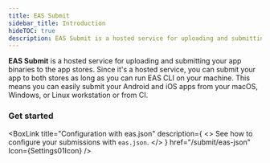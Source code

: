 ```yaml
---
title: EAS Submit
sidebar_title: Introduction
hideTOC: true
description: EAS Submit is a hosted service for uploading and submitting an app binary to the app stores.
---
```



**EAS Submit** is a hosted service for uploading and submitting your app binaries to the app stores. Since it's a hosted service, you can submit your app to both stores as long as you can run EAS CLI on your machine. This means you can easily submit your Android and iOS apps from your macOS, Windows, or Linux workstation or from CI.

### Get started

<BoxLink
  title="Configuration with eas.json"
  description={
    <>
      See how to configure your submissions with <CODE>eas.json</CODE>.
    </>
  }
  href="/submit/eas-json"
  Icon={Settings01Icon}
/>

<BoxLink
  title="Submit to the Google Play Store"
  description="Learn how to submit an Android app to the Google Play Store."
  href="/submit/android"
  Icon={GoogleAppStoreIcon}
/>

<BoxLink
  title="Submit to the Apple App Store"
  description="Learn how to submit an iOS/iPadOS app to the Apple App Store from any operating system."
  href="/submit/ios"
  Icon={AppleAppStoreIcon}
/>
